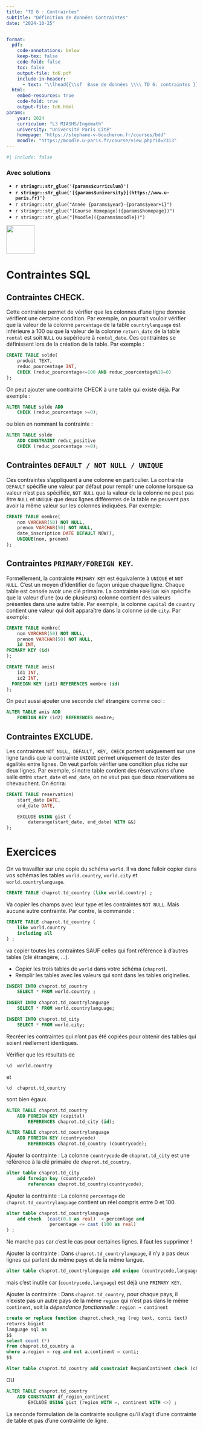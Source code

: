 ```yaml
---
title: "TD 6 : Contraintes"
subtitle: "Définition de données Contraintes"
date: "2024-10-25"


format:
  pdf:
    code-annotations: below
    keep-tex: false
    code-fold: false
    toc: false
    output-file: td6.pdf
    include-in-header:
      - text: "\\lhead{{\\sf  Base de données \\\\ TD 6: contraintes }}"
  html:
    embed-resources: true
    code-fold: true
    output-file: td6.html
params:
    year: 2024 
    curriculum: "L3 MIASHS/Ingémath"
    university: "Université Paris Cité"
    homepage: "https://stephane-v-boucheron.fr/courses/bdd"
    moodle: "https://moodle.u-paris.fr/course/view.php?id=2313"
---
```



```r
#| include: false
```

::: {.content-visible when-profile='solution'} 

::: {.callout-warning}

### Avec solutions

:::

:::

::: {layout="[80,20]"}

::: {#first-column}


- **`r stringr::str_glue('{params$curriculum}')`**
- **`r stringr::str_glue('[{params$university}](https://www.u-paris.fr)')`**
- `r stringr::str_glue("Année {params$year}-{params$year+1}")`
- `r stringr::str_glue("[Course Homepage]({params$homepage})")`  
- `r stringr::str_glue("[Moodle]({params$moodle})")`

::: 

::: {#second-column}
![](../images/UniversiteParis_monogramme_couleur_RVB.png){align="right" style="size:50px;" width=75}
:::

:::


# Contraintes SQL

## Contraintes CHECK.

Cette contrainte permet de vérifier que les colonnes d'une ligne donnée vérifient une certaine condition. Par exemple, on pourrait vouloir vérifier que la valeur de la colonne ` percentage` de la table ` countrylanguage` est inférieure à 100 ou que la valeur de la colonne `return_date` de la table ` rental` est soit ` NULL` ou supérieure à `rental_date`. Ces contraintes se définissent lors de la création de la table. Par exemple :

```.sql
CREATE TABLE solde(
	produit TEXT,
	reduc_pourcentage INT,
	CHECK (reduc_pourcentage<=100 AND reduc_pourcentage%10=0)
);
```

On peut ajouter une contrainte CHECK à une table qui existe déjà. Par exemple :

```.sql
ALTER TABLE solde ADD 
	CHECK (reduc_pourcentage >=0);
```

ou bien en nommant la contrainte :

```.sql
ALTER TABLE solde 
	ADD CONSTRAINT reduc_positive 
	CHECK (reduc_pourcentage >=0);
```


## Contraintes `DEFAULT / NOT NULL / UNIQUE`

 Ces contraintes s'appliquent à une colonne en particulier. La contrainte ` DEFAULT` spécifie une valeur par défaut pour remplir une colonne lorsque sa valeur n'est pas spécifiée, ` NOT NULL` que la valeur de la colonne ne peut pas être ` NULL` et ` UNIQUE` que deux lignes différentes de la table ne peuvent pas avoir la même valeur sur les colonnes indiquées. Par exemple:

```.sql
CREATE TABLE membre(
	nom VARCHAR(50) NOT NULL,
	prenom VARCHAR(50) NOT NULL,
	date_inscription DATE DEFAULT NOW(),
	UNIQUE(nom, prenom)  
);
```


## Contraintes `PRIMARY/FOREIGN KEY`. 

Formellement, la contrainte ` PRIMARY KEY` est équivalente à ` UNIQUE` et ` NOT NULL`. C'est un moyen d'identifier de façon unique chaque ligne. Chaque table est censée avoir une clé primaire. La contrainte ` FOREIGN KEY` spécifie que la valeur d'une (ou de plusieurs) colonne contient des valeurs présentes dans une autre table. Par exemple, la colonne ` capital` de ` country` contient une valeur qui doit apparaître dans la colonne ` id` de ` city`. Par exemple:

```.sql
CREATE TABLE membre(
	nom VARCHAR(50) NOT NULL, 
	prenom VARCHAR(50) NOT NULL, 
	id INT, 
PRIMARY KEY (id)
);

CREATE TABLE amis(
	id1 INT, 
	id2 INT,
  FOREIGN KEY (id1) REFERENCES membre (id)
);
```

On peut aussi ajouter une seconde clef étrangère comme ceci :

```.sql
ALTER TABLE amis ADD 
	FOREIGN KEY (id2) REFERENCES membre;
```


## Contraintes EXCLUDE.

Les contraintes `NOT NULL, DEFAULT, KEY, CHECK` portent uniquement sur une ligne tandis que la contrainte `UNIQUE` permet uniquement de tester des égalités entre lignes. On veut parfois vérifier une condition plus riche sur deux lignes. Par exemple, si notre table contient des réservations d'une salle entre `start_date` et `end_date`, on ne veut pas que deux réservations se chevauchent. On écrira:

```.sql
CREATE TABLE reservation(
	start_date DATE, 
	end_date DATE,

	EXCLUDE USING gist (
		daterange(start_date, end_date) WITH &&)
);
```



# Exercices

On va travailler sur une copie du schéma ` world`. Il va donc falloir copier dans vos schémas les tables `world.country`, `world.city` et `world.countrylanguage`.

```.sql
CREATE TABLE chaprot.td_country (like world.country) ;
```

Va copier les champs avec leur type et les contraintes `NOT NULL`. Mais aucune autre contrainte. Par contre, la commande :

```.sql
CREATE TABLE chaprot.td_country (
	like world.country 
	including all
) ;
```

va copier toutes les contraintes SAUF celles qui font référence à d'autres tables (clé étrangère, $\ldots$).


::: {.callout-note title="Question"}

- Copier les trois tables de ` world` dans votre schéma (`chaprot`).
- Remplir les tables avec les valeurs qui sont dans les tables originelles.

:::

::: {.content-visible when-profile="solution"}

::: {.callout-tip title="Solution"}

```.sql
INSERT INTO chaprot.td_country 
	SELECT * FROM world.country ;

INSERT INTO chaprot.td_countrylanguage 
	SELECT * FROM world.countrylanguage;

INSERT INTO chaprot.td_city 
	SELECT * FROM world.city;
```

:::

:::


::: {.callout-note title="Question"}

Recréer les contraintes qui n'ont pas été copiées pour obtenir des tables qui soient réellement identiques. 


Vérifier que les résultats de
```
\d  world.country 
```
et 
```
\d  chaprot.td_country 
```
sont bien égaux.

:::


::: {.content-visible when-profile="solution"}

::: {.callout-tip title="Solution"}

```.sql
ALTER TABLE chaprot.td_country 
	ADD FOREIGN KEY (capital) 
		REFERENCES chaprot.td_city (id);

ALTER TABLE chaprot.td_countrylanguage 
	ADD FOREIGN KEY (countrycode) 
		REFERENCES chaprot.td_country (countrycode);
```

:::

:::


::: {.callout-note title="Question"}

Ajouter la contrainte : La colonne ` countrycode` de `chaprot.td_city` est une référence à la clé primaire de `chaprot.td_country`.

:::

::: {.content-visible when-profile="solution"}

::: {.callout-tip title="Solution"}

```.sql
alter table chaprot.td_city 
	add foreign key (countrycode) 
		references chaprot.td_country(countrycode);
```

:::

:::

	
::: {.callout-note title="Question"}

Ajouter la contrainte : La colonne ` percentage` de `chaprot.td_countrylanguage` contient un réel compris entre $0$ et $100$.
  
:::

::: {.content-visible when-profile="solution"}

::::: {.callout-tip title="Solution"}

```.sql
alter table chaprot.td_countrylanguage 
	add check  (cast(0.0 as real)  < percentage and 
				percentage <= cast (100 as real)  
) ;
```

Ne marche pas car c'est le cas pour certaines lignes. il faut les supprimer !

:::::

:::

::: {.callout-note title="Question"}

Ajouter la contrainte : Dans `chaprot.td_countrylanguage`, il n'y a pas deux lignes qui parlent du même pays et de la même langue.

:::

::: {.content-visible when-profile="solution"}

::::: {.callout-tip title="Solution"}

```.sql
alter table chaprot.td_countrylanguage add unique (countrycode,language)  ;
```

mais c'est inutile car (`countrycode,language`) est déjà une `PRIMARY KEY`.

:::::

:::


	
::: {.callout-note title="Question"}

Ajouter la contrainte : Dans `chaprot.td_country`, pour chaque pays, il n'existe pas un autre pays de la même ` region` qui n'est pas dans le même ` continent`, soit la *dépendance fonctionnelle* :  `region → continent`

:::

::: {.content-visible when-profile="solution"}


::::: {.callout-tip title="Solution"}

```.sql
create or replace function chaprot.check_reg (reg text, conti text)
returns bigint
language sql as
$$
select count (*)
from chaprot.td_country a
where a.region = reg and not a.continent = conti;
$$

Alter table chaprot.td_country add constraint RegionContinent check (chaprot.check_reg (region, continent) = 0) ;
```

OU 

```.sql
ALTER TABLE chaprot.td_country 
	ADD CONSTRAINT df_region_continent 
		EXCLUDE USING gist (region WITH =, continent WITH <>) ;
```

La seconde formulation de la contrainte souligne qu'il s'agit d'une contrainte de table et pas d'une contrainte de ligne. 


:::::

:::




